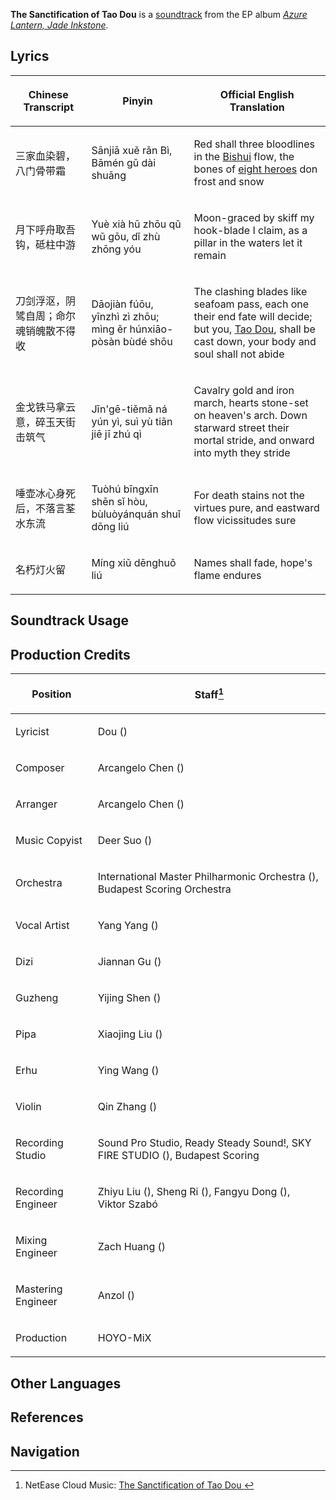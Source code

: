 {{Stub}}
{{Soundtrack Infobox
|image          = Azure Lantern, Jade Inkstone.png
|album          = Azure Lantern, Jade Inkstone
|number         = 02
|youtube_id     = lrFqGfdor0A
|spotify_id     = 3a8CuvPetKMXjWoKEyanvC
|previous       = The Rime of the Ancient Bargeman (III)
|next           = Border of Life
}}
'''The Sanctification of Tao Dou''' is a [[soundtrack]] from the EP album ''[[Azure Lantern, Jade Inkstone]]''.

== Lyrics ==
{| class="fandom-table"
!Chinese Transcript
!Pinyin
!Official English Translation
|-
|三家血染碧，八门骨带霜
|Sānjiā xuě rǎn Bì, Bāmén gǔ dài shuāng
|Red shall three bloodlines in the [[Bishui River|Bishui]] flow, the bones of [[Eight Adepts|eight heroes]] don frost and snow
|-
|月下呼舟取吾钩，砥柱中游
|Yuè xià hū zhōu qǔ wǔ gōu, dǐ zhù zhōng yóu
|Moon-graced by skiff my hook-blade I claim, as a pillar in the waters let it remain
|-
|刀剑浮沤，阴骘自周；命尔魂销魄散不得收
|Dāojiàn fúōu, yīnzhì zì zhōu; mìng ěr húnxiāo-pòsàn bùdé shōu
|The clashing blades like seafoam pass, each one their end fate will decide; but you, [[Tao Dou]], shall be cast down, your body and soul shall not abide
|-
|金戈铁马拿云意，碎玉天街击筑气
|Jīn'gē-tiěmǎ ná yún yì, suì yù tiān jiē jī zhú qì
|Cavalry gold and iron march, hearts stone-set on heaven's arch. Down starward street their mortal stride, and onward into myth they stride
|-
|唾壶冰心身死后，不落言荃水东流
|Tuòhú bīngxīn shēn sǐ hòu, bùluòyánquán shuǐ dōng liú
|For death stains not the virtues pure, and eastward flow vicissitudes sure
|-
|名朽灯火留
|Míng xiǔ dēnghuǒ liú
|Names shall fade, hope's flame endures
|}

==Soundtrack Usage==
{{Soundtrack Usage
|quest = Qimen Arts and the Rite of Homa, the Spirits are Calmed and Life Restored//cutscene
}}

==Production Credits==
{| class="wikitable"
! Position
! Staff<ref>NetEase Cloud Music: [https://music.163.com/#/song?id=2674775197 The Sanctification of Tao Dou {{zh|八奇炼桃都}}]</ref>
|-
! Lyricist
| Dou ({{zh|豆子}})
|-
! Composer
| Arcangelo Chen ({{zh|陈子敏}})
|-
! Arranger
| Arcangelo Chen ({{zh|陈子敏}})
|-
! Music Copyist
| Deer Suo ({{zh|索德尔}})
|-
! Orchestra 
| International Master Philharmonic Orchestra ({{zh|国际首席爱乐乐团}}), Budapest Scoring Orchestra
|-
! Vocal Artist
| Yang Yang ({{zh|杨扬}})
|-
! Dizi
| Jiannan Gu ({{zh|顾剑楠}})
|-
! Guzheng
| Yijing Shen ({{zh|申依静}})
|-
! Pipa
| Xiaojing Liu ({{zh|刘小菁}})
|-
! Erhu
| Ying Wang ({{zh|王颖}})
|-
! Violin
| Qin Zhang ({{zh|张琴}})
|-
! Recording Studio
| Sound Pro Studio, Ready Steady Sound!, SKY FIRE STUDIO ({{zh|九紫天诚录音棚}}), Budapest Scoring
|-
! Recording Engineer
| Zhiyu Liu ({{zh|刘芷钰}}), Sheng Ri ({{zh|日生}}), Fangyu Dong ({{zh|董方昱}}), Viktor Szabó
|-
! Mixing Engineer
| Zach Huang ({{zh|黄巍}})
|-
! Mastering Engineer
| Anzol ({{zh|鸦雀有声}})
|-
! Production
| HOYO-MiX
|}
<!--
==Lyrics==
{| Class="wikitable"
! Chinese Transcript
! Pinyin
! English Transcript
|-
|
|
|
|}
-->
==Other Languages==
{{Other Languages
|en       = The Sanctification of Tao Dou
|zhs      = 八奇炼桃都
|zhs_rm   = Bāqí Liàn Táo Dōu
|zht      = 八奇煉桃都
|zht_rm   = Bāqí Liàn Táo Dōu
|ja       = 
|ja_rm    = 
|ja_tl    = 
|tr       = 
|tr_tl    = 
|it       = 
|it_tl    = 
}}

==References==
{{Reflist}}

==Navigation==
{{Soundtrack Navbox|Azure Lantern, Jade Inkstone}}